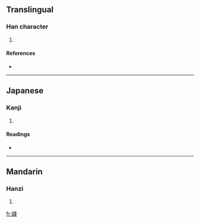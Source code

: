 ==Translingual==

===Han character===
{{Han char|rn=38|rad=女|as=11|sn=14|four=4043<sub>2</sub>|canj=女戈中水 (VILE)}}

# {{defn|Han|sort=女11}}

====References====
* {{Han ref|kx=0269.320|dkj=06650|dj=0537.210|hdz=21078.040|uh=5ADD|ud=23261|bh=E179|bd=57721}}

----

==Japanese==

===Kanji===
{{ja-kanji|grade=|rs=女11}}

# {{defn|Japanese|sort=女11}}

====Readings====
* {{ja-readings|on=[[こう]] (kō)|kun=}}

----

==Mandarin==

===Hanzi===
{{cmn-hanzi|pin=[[kāng]] ([[kang1]])|wg=k'ang<sup>1</sup>}}

# {{defn|Mandarin|sort=女11}}

[[fr:嫝]]
